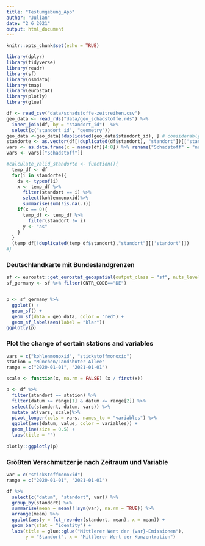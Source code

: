 ```yaml
---
title: "Testumgebung_App"
author: "Julian"
date: "2 6 2021"
output: html_document
---
```


```r
knitr::opts_chunk$set(echo = TRUE)
```

```r
library(dplyr)
library(tidyverse)
library(readr)
library(sf)
library(osmdata)
library(tmap)
library(eurostat)
library(plotly)
library(glue)
```

```r
df <- read_csv("data/schadstoffe-zeitreihen.csv")
geo_data <- read_rds("data/geo_schadstoffe.rds") %>%
  inner_join(df, by = "standort_id")  %>%
  select(c("standort_id", "geometry"))
geo_data <-geo_data[!duplicated(geo_data$standort_id), ] # considerably faster than distinct()
standorte <- as.vector(df[!duplicated(df$standort), "standort"])[['standort']] # make a list
vars <- as.data.frame(x = names(df)[4:8]) %>% rename("Schadstoff" = "names(df)[4:8]") # alle Variablen
vars <- vars[["Schadstoff"]]
```

```r


#calculate_valid_standorte <- function(){
  temp_df <- df
  for(i in standorte){
    ds <- typeof(i)
    x <- temp_df %>% 
      filter(standort == i) %>%
      select(kohlenmonoxid)%>%
      summarise(sum(!is.na(.))) 
    if(x == 0){
      temp_df <- temp_df %>%
        filter(standort != i)
      y <- "as"
    }
  }  
  (temp_df[!duplicated(temp_df$standort),"standort"][['standort']])
#}

```

### Deutschlandkarte mit Bundeslandgrenzen
```r
sf <- eurostat::get_eurostat_geospatial(output_class = "sf", nuts_level = 1)
sf_germany <- sf %>% filter(CNTR_CODE=="DE") 


p <- sf_germany %>%
  ggplot() +
  geom_sf() +
  geom_sf(data = geo_data, color = "red") +
  geom_sf_label(aes(label = "klar"))
ggplotly(p)
```

### Plot the change of certain stations and variables

```r
vars = c("kohlenmonoxid", "stickstoffmonoxid")
station = "München/Landshuter Allee"
range = c("2020-01-01", "2021-01-01")

scale <- function(x, na.rm = FALSE) (x / first(x))

p <- df %>%
  filter(standort == station) %>%
  filter(datum >= range[1] & datum <= range[2]) %>%
  select(c(standort, datum, vars)) %>%
  mutate_at(vars, scale)%>%
  pivot_longer(cols = vars, names_to = "variables") %>%
  ggplot(aes(datum, value, color = variables)) +
  geom_line(size = 0.5) +
  labs(title = "")
  
plotly::ggplotly(p)
```

### Größten Verschmutzer je nach Zeitraum und Variable
```r
var = c("stickstoffmonoxid")
range = c("2020-01-01", "2021-01-01")

df %>%
  select(c("datum", "standort", var)) %>%
  group_by(standort) %>%
  summarise(mean = mean(!!sym(var), na.rm = TRUE)) %>%
  arrange(mean) %>%
  ggplot(aes(y = fct_reorder(standort, mean), x = mean)) +
  geom_bar(stat = "identity") +
  labs(title = glue::glue("Mittlerer Wert der {var}-Emissionen"),
       y = "Standort", x = "Mittlerer Wert der Konzentration")

```

